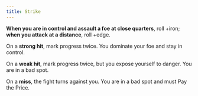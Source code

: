 ```yaml
---
title: Strike
---
```


**When you are in control and assault a foe at close quarters**, roll +iron; **when you attack at a distance**, roll +edge.

On a **strong hit**, mark progress twice. You dominate your foe and stay in control.

On a **weak hit**, mark progress twice, but you expose yourself to danger. You are in a bad spot.

On a **miss**, the fight turns against you. You are in a bad spot and must <RouterLink to='/moves/fate/pay_the_price'>Pay the Price</RouterLink>.
